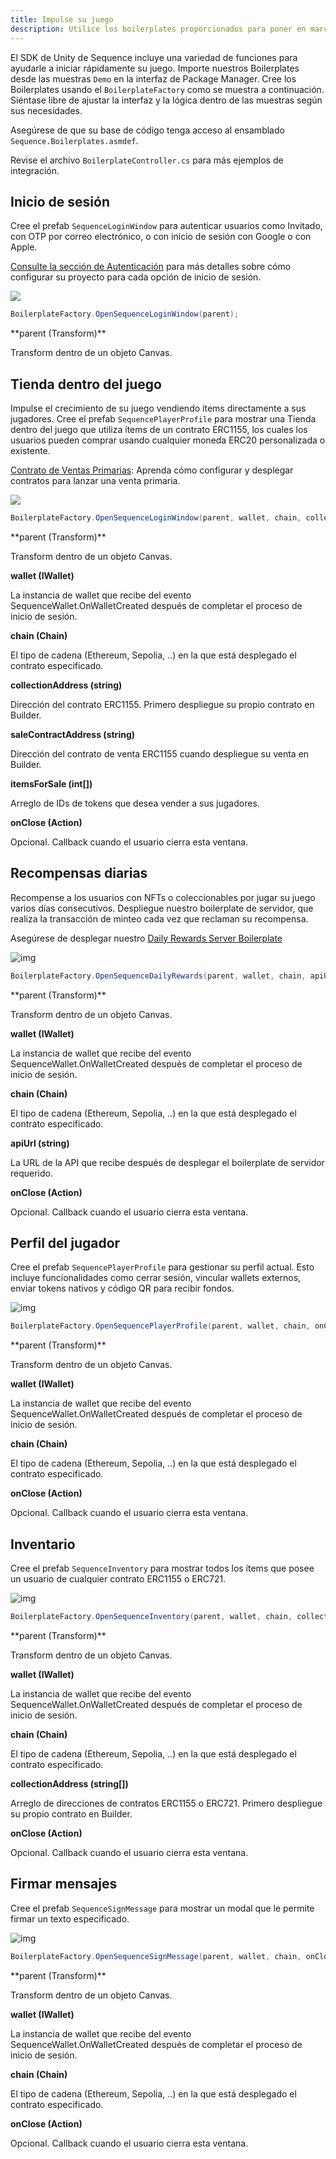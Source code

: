 ```yaml
---
title: Impulse su juego
description: Utilice los boilerplates proporcionados para poner en marcha su integración rápidamente.
---
```


El SDK de Unity de Sequence incluye una variedad de funciones para ayudarle a iniciar rápidamente su juego.
Importe nuestros Boilerplates desde las muestras `Demo` en la interfaz de Package Manager.
Cree los Boilerplates usando el `BoilerplateFactory` como se muestra a continuación. Siéntase libre de ajustar la interfaz y la lógica dentro de las muestras según sus necesidades.

Asegúrese de que su base de código tenga acceso al ensamblado `Sequence.Boilerplates.asmdef`.

Revise el archivo `BoilerplateController.cs` para más ejemplos de integración.

## Inicio de sesión
Cree el prefab `SequenceLoginWindow` para autenticar usuarios como Invitado, con OTP por correo electrónico, o con inicio de sesión con Google o con Apple.

[Consulte la sección de Autenticación](/sdk/unity/onboard/authentication/intro) para más detalles sobre cómo configurar su proyecto para cada opción de inicio de sesión.

<Frame>
  <img src="/images/unity/unity_boilerplate_login.png" />
</Frame>

```csharp
BoilerplateFactory.OpenSequenceLoginWindow(parent);
```

<Accordion title="Parámetros">
  **parent (Transform)**

  Transform dentro de un objeto Canvas.
</Accordion>

## Tienda dentro del juego
Impulse el crecimiento de su juego vendiendo ítems directamente a sus jugadores. Cree el prefab `SequencePlayerProfile` para mostrar una Tienda dentro del juego que utiliza ítems de un contrato ERC1155, los cuales los usuarios pueden comprar usando cualquier moneda ERC20 personalizada o existente.

[Contrato de Ventas Primarias](/solutions/builder/contracts/deploy-primary-sales-contract/): Aprenda cómo configurar y desplegar contratos para lanzar una venta primaria.

<Frame>
  <img src="/images/unity/unity_boilerplate_shop.png" />
</Frame>

```csharp
BoilerplateFactory.OpenSequenceLoginWindow(parent, wallet, chain, collectionAddress, saleContractAddress, itemsForSale, onClose);
```

<Accordion title="Parámetros">
  **parent (Transform)**

  Transform dentro de un objeto Canvas.

  **wallet (IWallet)**

  La instancia de wallet que recibe del evento SequenceWallet.OnWalletCreated después de completar el proceso de inicio de sesión.

  **chain (Chain)**

  El tipo de cadena (Ethereum, Sepolia, ..) en la que está desplegado el contrato especificado.

  **collectionAddress (string)**

  Dirección del contrato ERC1155. Primero despliegue su propio contrato en Builder.

  **saleContractAddress (string)**

  Dirección del contrato de venta ERC1155 cuando despliegue su venta en Builder.

  **itemsForSale (int\[])**

  Arreglo de IDs de tokens que desea vender a sus jugadores.

  **onClose (Action)**

  Opcional. Callback cuando el usuario cierra esta ventana.
</Accordion>

## Recompensas diarias
Recompense a los usuarios con NFTs o coleccionables por jugar su juego varios días consecutivos. Despliegue nuestro boilerplate de servidor, que realiza la transacción de minteo cada vez que reclaman su recompensa.

Asegúrese de desplegar nuestro [Daily Rewards Server Boilerplate](https://github.com/0xsequence-demos/daily-rewards-server-boilerplate)

<Frame>
  <img alt="img" src="/images/unity/unity_boilerplate_daily_rewards.png" />
</Frame>

```csharp
BoilerplateFactory.OpenSequenceDailyRewards(parent, wallet, chain, apiUrl, onClose);
```

<Accordion title="Parámetros">
  **parent (Transform)**

  Transform dentro de un objeto Canvas.

  **wallet (IWallet)**

  La instancia de wallet que recibe del evento SequenceWallet.OnWalletCreated después de completar el proceso de inicio de sesión.

  **chain (Chain)**

  El tipo de cadena (Ethereum, Sepolia, ..) en la que está desplegado el contrato especificado.

  **apiUrl (string)**

  La URL de la API que recibe después de desplegar el boilerplate de servidor requerido.

  **onClose (Action)**

  Opcional. Callback cuando el usuario cierra esta ventana.
</Accordion>

## Perfil del jugador
Cree el prefab `SequencePlayerProfile` para gestionar su perfil actual. Esto incluye funcionalidades como cerrar sesión, vincular wallets externos, enviar tokens nativos y código QR para recibir fondos.

<Frame>
  <img alt="img" src="/images/unity/unity_boilerplate_profile.png" />
</Frame>

```csharp
BoilerplateFactory.OpenSequencePlayerProfile(parent, wallet, chain, onClose);
```

<Accordion title="Parámetros">
  **parent (Transform)**

  Transform dentro de un objeto Canvas.

  **wallet (IWallet)**

  La instancia de wallet que recibe del evento SequenceWallet.OnWalletCreated después de completar el proceso de inicio de sesión.

  **chain (Chain)**

  El tipo de cadena (Ethereum, Sepolia, ..) en la que está desplegado el contrato especificado.

  **onClose (Action)**

  Opcional. Callback cuando el usuario cierra esta ventana.
</Accordion>

## Inventario
Cree el prefab `SequenceInventory` para mostrar todos los ítems que posee un usuario de cualquier contrato ERC1155 o ERC721.

<Frame>
  <img alt="img" src="/images/unity/unity_boilerplate_inventory.png" />
</Frame>

```csharp
BoilerplateFactory.OpenSequenceInventory(parent, wallet, chain, collections, onClose);
```

<Accordion title="Parámetros">
  **parent (Transform)**

  Transform dentro de un objeto Canvas.

  **wallet (IWallet)**

  La instancia de wallet que recibe del evento SequenceWallet.OnWalletCreated después de completar el proceso de inicio de sesión.

  **chain (Chain)**

  El tipo de cadena (Ethereum, Sepolia, ..) en la que está desplegado el contrato especificado.

  **collectionAddress (string\[])**

  Arreglo de direcciones de contratos ERC1155 o ERC721. Primero despliegue su propio contrato en Builder.

  **onClose (Action)**

  Opcional. Callback cuando el usuario cierra esta ventana.
</Accordion>

## Firmar mensajes
Cree el prefab `SequenceSignMessage` para mostrar un modal que le permite firmar un texto especificado.

<Frame>
  <img alt="img" src="/images/unity/unity_boilerplate_signmessage.png" />
</Frame>

```csharp
BoilerplateFactory.OpenSequenceSignMessage(parent, wallet, chain, onClose);
```

<Accordion title="Parámetros">
  **parent (Transform)**

  Transform dentro de un objeto Canvas.

  **wallet (IWallet)**

  La instancia de wallet que recibe del evento SequenceWallet.OnWalletCreated después de completar el proceso de inicio de sesión.

  **chain (Chain)**

  El tipo de cadena (Ethereum, Sepolia, ..) en la que está desplegado el contrato especificado.

  **onClose (Action)**

  Opcional. Callback cuando el usuario cierra esta ventana.
</Accordion>